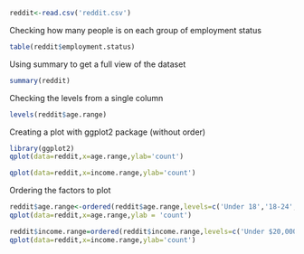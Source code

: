 ```r
reddit<-read.csv('reddit.csv')
```

Checking how many people is on each group of employment status

```r
table(reddit$employment.status)
```

Using summary to get a full view of the dataset

```r
summary(reddit)
```

Checking the levels from a single column

```r
levels(reddit$age.range)
```

Creating a plot with ggplot2 package (without order)

```r
library(ggplot2)
qplot(data=reddit,x=age.range,ylab='count')
```

```r
qplot(data=reddit,x=income.range,ylab='count')
```

Ordering the factors to plot

```r
reddit$age.range<-ordered(reddit$age.range,levels=c('Under 18','18-24','25-34','35-44','45-54','55-64','65 of Above'))
qplot(data=reddit,x=age.range,ylab = 'count')
```

```r
reddit$income.range=ordered(reddit$income.range,levels=c('Under $20,000','$20,000 - $29,999','$30,000 - $39,999','$40,000 - $49,999','$50,000 - $69,999','$70,000 - $99,999','$100,000 - $149,999','$150,000 or more'))
qplot(data=reddit,x=income.range,ylab='count')
```


